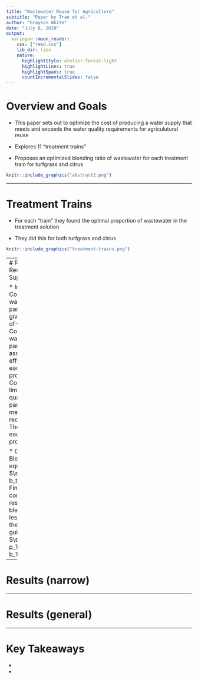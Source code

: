 ```yaml
---
title: "Wastewater Reuse for Agriculture"
subtitle: "Paper by Tran et al."
author: "Grayson White"
date: "July 8, 2020"
output:
  xaringan::moon_reader:
    css: ["reed.css"]
    lib_dir: libs
    nature:
      highlightStyle: atelier-forest-light
      highlightLines: true
      highlightSpans: true
      countIncrementalSlides: false
---
```


# Overview and Goals

* This paper sets out to optimize the cost of producing a water supply that meets and exceeds the water quality requirements for agriculutural reuse

* Explores 11 "treatment trains" 

* Proposes an optimized blending ratio of wastewater for each treatment train for turfgrass and citrus

```r
knitr::include_graphics("abstract2.png")
```

---

# Treatment Trains

* For each "train" they found the optimal proportion of wastewater in the treatment solution

* They did this for both turfgrass and citrus

```r
knitr::include_graphics("treatment-trains.png")
```

---
# Regional Water Reuse Decision-Support Model

* Inputs:      
    * Concentrations of water quality parameters in a given unit volume of wastewater    
    * Concentrations of water quality parameters associated with effluent from each treatment process    
    * Concentration limits of water quality parameters to meet crop requirements     
    * The unit cost for each treatment process.

* Constraints:      
    * Blending ratio equal to 1: $\sum_{j=1}^{J_T} b_t(J) = 1$     
    * Final ratio of constituents resulting from blending must be less than that of the crop's guidelines: $\sum_{j=1}^{J_T} p_T(i,j) \cdot b_T(j) \leq a(i)$

---

# Results (narrow)




---

# Results (general)



---

# Key Takeaways

*      
* 